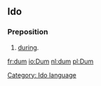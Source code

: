 ==Ido==
===Preposition===
# [[during]].
[[Category: Ido language]]

[[fr:dum]]
[[io:Dum]]
[[nl:dum]]
[[pl:Dum]]